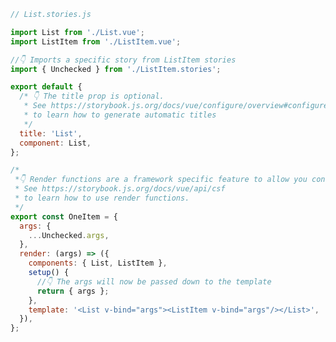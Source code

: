 ```js
// List.stories.js

import List from './List.vue';
import ListItem from './ListItem.vue';

//👇 Imports a specific story from ListItem stories
import { Unchecked } from './ListItem.stories';

export default {
  /* 👇 The title prop is optional.
   * See https://storybook.js.org/docs/vue/configure/overview#configure-story-loading
   * to learn how to generate automatic titles
   */
  title: 'List',
  component: List,
};

/*
 *👇 Render functions are a framework specific feature to allow you control on how the component renders.
 * See https://storybook.js.org/docs/vue/api/csf
 * to learn how to use render functions.
 */
export const OneItem = {
  args: {
    ...Unchecked.args,
  },
  render: (args) => ({
    components: { List, ListItem },
    setup() {
      //👇 The args will now be passed down to the template
      return { args };
    },
    template: '<List v-bind="args"><ListItem v-bind="args"/></List>',
  }),
};
```
